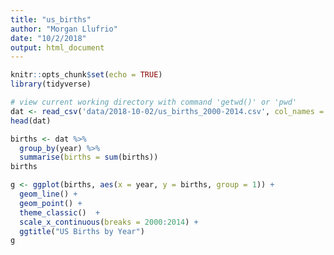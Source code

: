 ```yaml
---
title: "us_births"
author: "Morgan Llufrio"
date: "10/2/2018"
output: html_document
---
```


```r
knitr::opts_chunk$set(echo = TRUE)
library(tidyverse)
```

```r
# view current working directory with command 'getwd()' or 'pwd'
dat <- read_csv('data/2018-10-02/us_births_2000-2014.csv', col_names = TRUE)
head(dat)
```

```r
births <- dat %>% 
  group_by(year) %>% 
  summarise(births = sum(births))
births

g <- ggplot(births, aes(x = year, y = births, group = 1)) + 
  geom_line() + 
  geom_point() + 
  theme_classic()  + 
  scale_x_continuous(breaks = 2000:2014) +
  ggtitle("US Births by Year")
g
``` 

